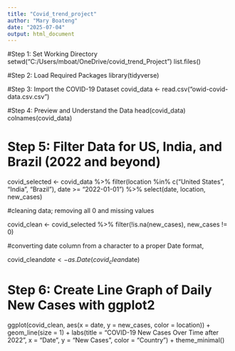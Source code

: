 ---
title: "Covid_trend_project"
author: "Mary Boateng"
date: "2025-07-04"
output: html_document
---

#Step 1: Set Working Directory
setwd("C:/Users/mboat/OneDrive/covid_trend_Project")
list.files()


#Step 2: Load Required Packages
library(tidyverse)

#Step 3: Import the COVID-19 Dataset
covid_data <- read.csv("owid-covid-data.csv.csv")

#Step 4: Preview and Understand the Data
head(covid_data)
colnames(covid_data)

# Step 5: Filter Data for US, India, and Brazil (2022 and beyond)
covid_selected <- covid_data %>%
  filter(location %in% c("United States", "India", "Brazil"),
         date >= "2022-01-01") %>%
  select(date, location, new_cases)

#cleaning data; removing all 0 and missing values 

covid_clean <- covid_selected %>%
  filter(!is.na(new_cases), new_cases != 0)

#converting date column from a character to a proper Date format,

covid_clean$date <- as.Date(covid_clean$date)


# Step 6: Create Line Graph of Daily New Cases with ggplot2

ggplot(covid_clean, aes(x = date, y = new_cases, color = location)) +
  geom_line(size = 1) +
  labs(title = "COVID-19 New Cases Over Time after 2022",
       x = "Date",
       y = "New Cases",
       color = "Country") +
  theme_minimal()


